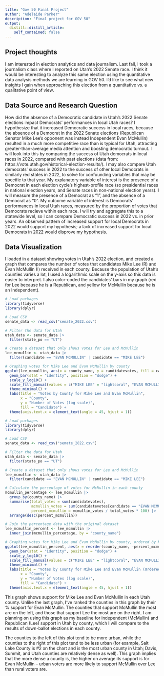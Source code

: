 ```yaml
---
title: "Gov 50 Final Project"
author: "Adelaide Parker"
description: "Final project for GOV 50"
output:
  distill::distill_article:
    self_contained: false
---
```


## Project thoughts

I am interested in election analytics and data journalism. Last fall, I took a journalism class where I reported on Utah's 2022 Senate race. I think it would be interesting to analyze this same election using the quantitative data analysis methods we are learning in GOV 50. I'd like to see what new insights I gain when approaching this election from a quantitative vs. a qualitative point of view.


## Data Source and Research Question

How did the absence of a Democratic candidate in Utah's 2022 Senate elections impact Democrats' performances in local Utah races? I hypothesize that it increased Democratic success in local races, because the absence of a Democrat in the 2022 Senate elections (Republican Senator Mike Lee's opponent was instead Independent Evan McMullin) resulted in a much more competitive race than is typical for Utah, attracting greater-than-average media attention and boosting democratic turnout. I will look into this by comparing the success of Utah democrats in local races in 2022, compared with past elections (data from: https://vote.utah.gov/historical-election-results/). I may also compare Utah democrats' success in 2022 to the success of other local Democrats in similarly red states in 2022, to solve for confounding variables that may be specific to that year. My explanatory variable of interest is the presence of a Democrat in each election cycle's highest-profile race (so presidential races in national election years, and Senate races in non-national election years). I will measure the presence of a Democrat as "1", and the absence of a Democrat as "0". My outcome variable of interest is Democrats' performances in local Utah races, measured by the proportion of votes that Democrats recieve within each race. I will try and aggregate this to a statewide level, so I can compare Democratic success in 2022 vs. in prior years. An observed pattern of increased support for local Democrats in 2022 would support my hypothesis; a lack of increased support for local Democrats in 2022 would disprove my hypothesis.


## Data Visualization

I loaded in a dataset showing votes in Utah's 2022 election, and created a graph that compares the number of votes that candidates Mike Lee (R) and Evan McMullin (I) received in each county. Because the population of Utah's counties varies a lot, I used a logarithmic scale on the y-axis so this data is easier to interpret. I also color-coded the candidates' bars in my graph (red for Lee because he is a Republican, and yellow for McMullin because he is an Independent).

```r
# Load packages
library(tidyverse)
library(dplyr)

# Load CSV
senate_data <- read_csv("senate_2022.csv")

# Filter the data for Utah
utah_data <- senate_data |>
  filter(state_po == "UT")

# Create a dataset that only shows votes for Lee and McMullin
lee_mcmullin <- utah_data |>
  filter(candidate == "EVAN MCMULLIN" | candidate == "MIKE LEE")

# Graphing votes for Mike Lee and Evan McMullin by county
ggplot(lee_mcmullin, aes(x = county_name, y = candidatevotes, fill = candidate)) +
  geom_bar(stat = "identity", position = "dodge") +
  scale_y_log10() +
  scale_fill_manual(values = c("MIKE LEE" = "lightcoral", "EVAN MCMULLIN" = "gold")) +
  theme_minimal() +
  labs(title = "Votes by County for Mike Lee and Evan McMullin",
       x = "County",
       y = "Number of Votes (log scale)",
       fill = "Candidate") +
  theme(axis.text.x = element_text(angle = 45, hjust = 1))
```

```r
# Load packages
library(tidyverse)
library(dplyr)

# Load CSV
senate_data <- read_csv("senate_2022.csv")

# Filter the data for Utah
utah_data <- senate_data |>
  filter(state_po == "UT")

# Create a dataset that only shows votes for Lee and McMullin
lee_mcmullin <- utah_data |>
  filter(candidate == "EVAN MCMULLIN" | candidate == "MIKE LEE")

# Calculate the percentage of votes for McMullin in each county
mcmullin_percentage <- lee_mcmullin |>
  group_by(county_name) |>
  summarise(total_votes = sum(candidatevotes),
            mcmullin_votes = sum(candidatevotes[candidate == "EVAN MCMULLIN"]),
            percent_mcmullin = mcmullin_votes / total_votes * 100) |>
  arrange(desc(percent_mcmullin))

# Join the percentage data with the original dataset
lee_mcmullin_percent <- lee_mcmullin |>
  inner_join(mcmullin_percentage, by = "county_name")

# Graphing votes for Mike Lee and Evan McMullin by county, ordered by McMullin's vote percentage
ggplot(lee_mcmullin_percent, aes(x = reorder(county_name, -percent_mcmullin), y = candidatevotes, fill = candidate)) +
  geom_bar(stat = "identity", position = "dodge") +
  scale_y_log10() +
  scale_fill_manual(values = c("MIKE LEE" = "lightcoral", "EVAN MCMULLIN" = "gold")) +
  theme_minimal() +
  labs(title = "Votes by County for Mike Lee and Evan McMullin (Ordered by McMullin's Support)",
       x = "County",
       y = "Number of Votes (log scale)",
       fill = "Candidate") +
  theme(axis.text.x = element_text(angle = 45, hjust = 1))
```
This graph shows support for Mike Lee and Evan McMullin in each Utah county. Unlike the last graph, I've ranked the counties in this graph by their % support for Evan McMullin. The counties that support McMullin the most are on the left, and those that support Lee the most are on the right. I am planning on using this graph as my baseline for independent (McMullin) and Republican (Lee) support in Utah by county, which I will compare to the results of down-ballot elections in each county.

The counties to the left of this plot tend to be more urban, while the counties to the right of this plot tend to be less urban (for example, Salt Lake County is #2 on the chart and is the most urban county in Utah; Davis, Summit, and Utah counties are relatively dense as well). This graph implies that the more dense a county is, the higher on average its support is for Evan McMullin -- urban voters are more likely to support McMullin over Lee than rural voters are.
